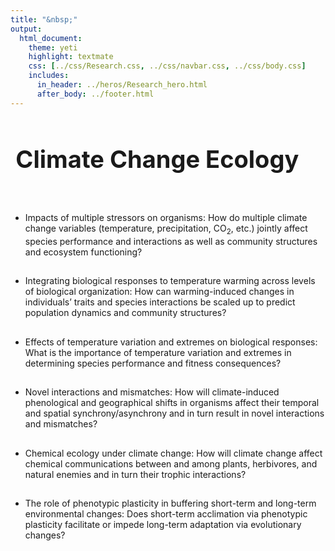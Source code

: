 ```yaml
---
title: "&nbsp;"
output:
  html_document:
    theme: yeti
    highlight: textmate
    css: [../css/Research.css, ../css/navbar.css, ../css/body.css]
    includes:
      in_header: ../heros/Research_hero.html
      after_body: ../footer.html
---
```


<style>
h1 {text-align: center !important; 
   font-weight: bold !important; 
   font-size: 38px !important;
   line-height: 1.5em;}
   
h2 {font-weight: bold !important;} 
   
.External_link{
  border-radius: 5px;
  border: none;
  text-align: center;
  text-decoration: none;
  display: inline-block;
  width: 60px;
}

#climate-change-ecology {
 width: 115%; margin-left: -55px;
}

</style>

# Climate Change Ecology

<br>

*	Impacts of multiple stressors on organisms: How do multiple climate change variables (temperature, precipitation, CO~2~, etc.) jointly affect species performance and interactions as well as community structures and ecosystem functioning?

<div style="height: 0.1em;"></div>

*	Integrating biological responses to temperature warming across levels of biological organization: How can warming-induced changes in individuals’ traits and species interactions be scaled up to predict population dynamics and community structures?

<div style="height: 0.1em;"></div>

*	Effects of temperature variation and extremes on biological responses: What is the importance of temperature variation and extremes in determining species performance and fitness consequences?

<div style="height: 0.1em;"></div>

*	Novel interactions and mismatches: How will climate-induced phenological and geographical shifts in organisms affect their temporal and spatial synchrony/asynchrony and in turn result in novel interactions and mismatches?

<div style="height: 0.1em;"></div>

* Chemical ecology under climate change: How will climate change affect chemical communications between and among plants, herbivores, and natural enemies and in turn their trophic interactions?

<div style="height: 0.1em;"></div>

* The role of phenotypic plasticity in buffering short-term and long-term environmental changes: Does short-term acclimation via phenotypic plasticity facilitate or impede long-term adaptation via evolutionary changes?




